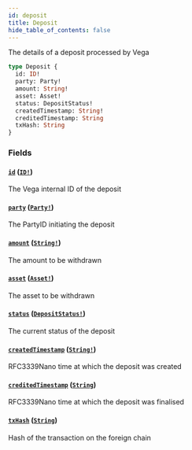 ```yaml
---
id: deposit
title: Deposit
hide_table_of_contents: false
---
```



The details of a deposit processed by Vega

```graphql
type Deposit {
  id: ID!
  party: Party!
  amount: String!
  asset: Asset!
  status: DepositStatus!
  createdTimestamp: String!
  creditedTimestamp: String
  txHash: String
}
```


### Fields

#### [`id`](#) ([`ID!`](/docs/testnet/graphql/scalars/id))

The Vega internal ID of the deposit


#### [`party`](#) ([`Party!`](/docs/testnet/graphql/objects/party))

The PartyID initiating the deposit


#### [`amount`](#) ([`String!`](/docs/testnet/graphql/scalars/string))

The amount to be withdrawn


#### [`asset`](#) ([`Asset!`](/docs/testnet/graphql/objects/asset))

The asset to be withdrawn


#### [`status`](#) ([`DepositStatus!`](/docs/testnet/graphql/enums/deposit-status))

The current status of the deposit


#### [`createdTimestamp`](#) ([`String!`](/docs/testnet/graphql/scalars/string))

RFC3339Nano time at which the deposit was created


#### [`creditedTimestamp`](#) ([`String`](/docs/testnet/graphql/scalars/string))

RFC3339Nano time at which the deposit was finalised


#### [`txHash`](#) ([`String`](/docs/testnet/graphql/scalars/string))

Hash of the transaction on the foreign chain




